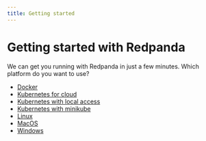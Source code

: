```yaml
---
title: Getting started
---
```


# Getting started with Redpanda

We can get you running with Redpanda in just a few minutes.
Which platform do you want to use?

- [Docker](./quick-start-docker)
- [Kubernetes for cloud](./kubernetes-qs-cloud)
- [Kubernetes with local access](./kubernetes-qs-local-access)
- [Kubernetes with minikube](./kubernetes-qs-minikube)
- [Linux](./quick-start-linux) 
- [MacOS](./quick-start-macos)
- [Windows](./quick-start-windows)